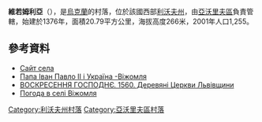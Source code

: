 <!-- 檔案不存在 [[Image:Kath_Church.jpg|right]] -->

{{coord|49|50|47|N|23|25|8|E|scale:30000|display=title}}

'''維若姆利亞'''（{{lang-uk|Віжомля}}），是[[烏克蘭|烏克蘭]]的村落，位於該國西部[[利沃夫州|利沃夫州]]，由[[亞沃里夫區|亞沃里夫區]]負責管轄，始建於1376年，面積20.79平方公里，海拔高度266米，2001年人口1,255。

==參考資料==
* [http://vizhomlya.ucoz.ua/ Сайт села] {{Wayback|url=http://vizhomlya.ucoz.ua/ |date=20181119015630 }}
* [https://www.youtube.com/watch?v=QXJxIhJss-c Папа Іван Павло ІІ і Україна -Віжомля] {{Wayback|url=https://www.youtube.com/watch?v=QXJxIhJss-c |date=20160327055314 }}
* [https://web.archive.org/web/20090709100307/http://der-cer.lviv.ua/vizhomlya.html  ВОСКРЕСЕННЯ ГОСПОДНЄ. 1560. Деревяні Церкви Львівщини]
* [http://weather.in.ua/ua/l'vovskaja/3889 Погода в селі Віжомля] {{Wayback|url=http://weather.in.ua/ua/l%27vovskaja/3889 |date=20071031023245 }}

{{DEFAULTSORT:Віжомля}}
[[Category:利沃夫州村落|Category:利沃夫州村落]]
[[Category:亞沃里夫區村落|Category:亞沃里夫區村落]]


{{Lviv-geo-stub}}